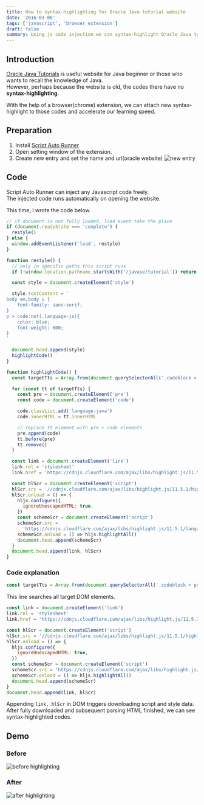 ```yaml
---
title: How to syntax-highlighting for Oracle Java tutorial website
date: '2016-03-08'
tags: ['javascript', 'browser extension']
draft: false
summary: Using js code injection we can syntax-highlight Oracle Java tutorial website
---
```


<TOCInline toc={props.toc} toHeading={3} asDisclosure={true} />

## Introduction

[Oracle Java Tutorials](https://docs.oracle.com/javase/tutorial/) is useful website for Java beginner or those who wants to recall the knowledge of Java.  
However, perhaps because the website is old, the codes there have no **syntax-highlighting**.

With the help of a browser(chrome) extension, we can attach new syntax-highlight to those codes and accelerate our learning speed.

## Preparation

1. Install [Script Auto Runner](https://github.com/nakajmg/ScriptAutoRunner)
2. Open setting window of the extension.
3. Create new entry and set the name and url(oracle website)
   ![new entry](https://res.cloudinary.com/ddxhi1rnh/image/upload/v1713428408/learner-blog-second/oracle-java-syntax-highlighting/ua8n95jp5s51mxhroj1m.png)

## Code

Script Auto Runner can inject any Javascript code freely.  
The injected code runs automatically on opening the website.

This time, I wrote the code below.

```js
// if document is not fully loaded, load event take the place
if (document.readyState === 'complete') {
  restyle()
} else {
  window.addEventListener('load', restyle)
}

function restyle() {
  // only in specific paths this script runs
  if (!window.location.pathname.startsWith('/javase/tutorial')) return

  const style = document.createElement('style')

  style.textContent = `
body em,body i {
    font-family: sans-serif;
}
p > code:not(.language-js){
    color: blue;
    font-weight: 600;
}
`

  document.head.append(style)
  highlightCode()
}

function highlightCode() {
  const targetTts = Array.from(document.querySelectorAll('.codeblock > pre, pre.codeblock'))

  for (const tt of targetTts) {
    const pre = document.createElement('pre')
    const code = document.createElement('code')

    code.classList.add('language-java')
    code.innerHTML = tt.innerHTML

    // replace tt element with pre + code elements
    pre.append(code)
    tt.before(pre)
    tt.remove()
  }

  const link = document.createElement('link')
  link.rel = 'stylesheet'
  link.href = 'https://cdnjs.cloudflare.com/ajax/libs/highlight.js/11.5.1/styles/a11y-dark.min.css'

  const hlScr = document.createElement('script')
  hlScr.src = '//cdnjs.cloudflare.com/ajax/libs/highlight.js/11.5.1/highlight.min.js'
  hlScr.onload = () => {
    hljs.configure({
      ignoreUnescapedHTML: true,
    })
    const schemeScr = document.createElement('script')
    schemeScr.src =
      'https://cdnjs.cloudflare.com/ajax/libs/highlight.js/11.5.1/languages/java.min.js'
    schemeScr.onload = () => hljs.highlightAll()
    document.head.append(schemeScr)
  }
  document.head.append(link, hlScr)
}
```

### Code explanation

```js
const targetTts = Array.from(document.querySelectorAll('.codeblock > pre, pre.codeblock'))
```

This line searches all target DOM elements.

```js
const link = document.createElement('link')
link.rel = 'stylesheet'
link.href = 'https://cdnjs.cloudflare.com/ajax/libs/highlight.js/11.5.1/styles/a11y-dark.min.css'

const hlScr = document.createElement('script')
hlScr.src = '//cdnjs.cloudflare.com/ajax/libs/highlight.js/11.5.1/highlight.min.js'
hlScr.onload = () => {
  hljs.configure({
    ignoreUnescapedHTML: true,
  })
  const schemeScr = document.createElement('script')
  schemeScr.src = 'https://cdnjs.cloudflare.com/ajax/libs/highlight.js/11.5.1/languages/java.min.js'
  schemeScr.onload = () => hljs.highlightAll()
  document.head.append(schemeScr)
}
document.head.append(link, hlScr)
```

Appending `link, hlScr` in DOM triggers downloading script and style data.  
After fully downloaded and subsequent parsing HTML finished, we can see syntax-highlighted codes.

## Demo

### Before

![before highlighting](https://res.cloudinary.com/ddxhi1rnh/image/upload/v1713428472/learner-blog-second/oracle-java-syntax-highlighting/zmtkehrchyogg3iwbnht.png)

### After

![after highlighting](https://res.cloudinary.com/ddxhi1rnh/image/upload/v1713428473/learner-blog-second/oracle-java-syntax-highlighting/jvjnnla5yw4iwhxiqyr5.png)
